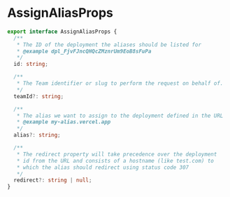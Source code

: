 # AssignAliasProps

```typescript
export interface AssignAliasProps {
  /**
   * The ID of the deployment the aliases should be listed for
   * @example dpl_FjvFJncQHQcZMznrUm9EoB8sFuPa
   */
  id: string;

  /**
   * The Team identifier or slug to perform the request on behalf of.
   */
  teamId?: string;

  /**
   * The alias we want to assign to the deployment defined in the URL
   * @example my-alias.vercel.app
   */
  alias?: string;

  /**
   * The redirect property will take precedence over the deployment
   * id from the URL and consists of a hostname (like test.com) to
   * which the alias should redirect using status code 307
   */
  redirect?: string | null;
}
```
